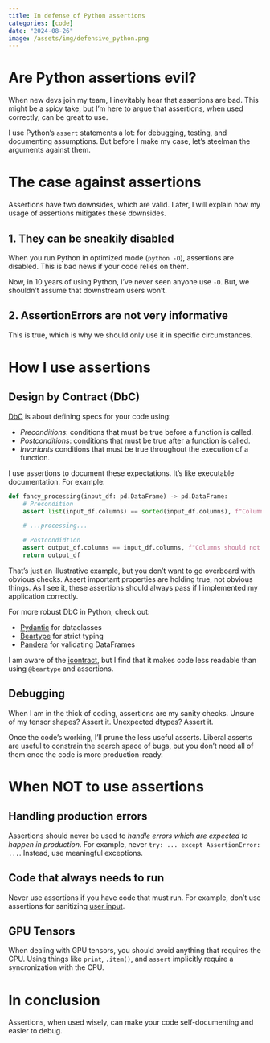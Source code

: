 ```yaml
---
title: In defense of Python assertions
categories: [code]
date: "2024-08-26"
image: /assets/img/defensive_python.png
---
```


# Are Python assertions evil?

When new devs join my team, I inevitably hear that assertions are bad. This might be a spicy take, but I'm here to argue that assertions, when used correctly, can be great to use.

I use Python's `assert` statements a lot: for debugging, testing, and documenting assumptions. But before I make my case, let's steelman the arguments against them.


# The case against assertions 

Assertions have two downsides, which are valid. Later, I will explain how my usage of assertions mitigates these downsides.

## 1. They can be sneakily disabled

When you run Python in optimized mode (`python -O`), assertions are disabled. This is bad news if your code relies on them.

Now, in 10 years of using Python, I've never seen anyone use `-O`. But, we shouldn't assume that downstream users won't.

## 2. AssertionErrors are not very informative

This is true, which is why we should only use it in specific circumstances.

# How I use assertions

## Design by Contract (DbC)

[DbC](https://en.wikipedia.org/wiki/Design_by_contract) is about defining specs for your code using:

* *Preconditions*: conditions that must be true before a function is called.
* *Postconditions*: conditions that must be true after a function is called.
* *Invariants* conditions that must be true throughout the execution of a function.

I use assertions to document these expectations. It's like executable documentation. For example:

```python
def fancy_processing(input_df: pd.DataFrame) -> pd.DataFrame:
    # Precondition
    assert list(input_df.columns) == sorted(input_df.columns), f"Columns should be sorted: {input_df.columns}"

    # ...processing...

    # Postcondidtion
    assert output_df.columns == input_df.columns, f"Columns should not change: {output_df.columns} != {input_df.columns}"
    return output_df
```

That's just an illustrative example, but you don't want to go overboard with obvious checks. Assert important properties are holding true, not obvious things. As I see it, these assertions should always pass if I implemented my application correctly.


For more robust DbC in Python, check out:

* [Pydantic](https://docs.pydantic.dev/) for dataclasses
* [Beartype](https://beartype.readthedocs.io) for strict typing
* [Pandera](https://pandera.readthedocs.io) for validating DataFrames


I am aware of the [icontract](https://github.com/Parquery/icontract), but I find that it makes code less readable than using `@beartype` and assertions.

## Debugging

When I am in the thick of coding, assertions are my sanity checks. Unsure of my tensor shapes? Assert it. Unexpected dtypes? Assert it.

Once the code's working, I'll prune the less useful asserts. Liberal asserts are useful to constrain the search space of bugs, but you don't need all of them once the code is more production-ready.


# When NOT to use assertions

## Handling production errors
Assertions should never be used to *handle errors which are expected to happen in production*. For example, never `try: ... except AssertionError: ...`. Instead, use meaningful exceptions.

## Code that always needs to run

Never use assertions if you have code that must run. For example, don't use assertions for sanitizing [user input](https://xkcd.com/327/).

## GPU Tensors

When dealing with GPU tensors, you should avoid anything that requires the CPU. Using things like `print`, `.item()`, and `assert` implicitly require a syncronization with the CPU.


# In conclusion

Assertions, when used wisely, can make your code self-documenting and easier to debug.
